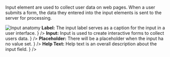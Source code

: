 

<Section contained={true} border={true} style={{ paddingTop: 0 }}>
	<p>
		Input element are used to collect user data on web pages. When a user submits a form, the data they entered into the input elements is sent to the server for processing.
	</p>
</Section>

<Section title="Anatomy" contained={true} border={true}>
	<img
		src={InputAnatomy}
		alt="Input anatomy"
		style={{ marginBottom: 20 }}
	/>
	<List>
		<span
			label={
				<>
					<strong>Label:</strong> The input label serves as a caption for the input in a user interface.
				</>
			}
		/>
		<span
			label={
				<>
					<strong>Input:</strong> Input is used to create interactive forms to collect users data.
				</>
			}
		/>
		<span
			label={
				<>
					<strong>Placeholder:</strong> There will be a placeholder when the input ha no value set.
				</>
			}
		/>
		<span
			label={
				<>
					<strong>Help Text:</strong> Help text is an overall description about the input field.
				</>
			}
		/>
	</List>
</Section>
